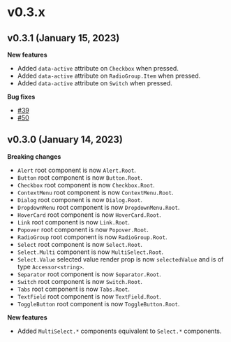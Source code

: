 # v0.3.x

## v0.3.1 (January 15, 2023)

**New features**

- Added `data-active` attribute on `Checkbox` when pressed.
- Added `data-active` attribute on `RadioGroup.Item` when pressed.
- Added `data-active` attribute on `Switch` when pressed.

**Bug fixes**

- [#39](https://github.com/kobaltedev/kobalte/issues/39)
- [#50](https://github.com/kobaltedev/kobalte/issues/50)

## v0.3.0 (January 14, 2023)

**Breaking changes**

- `Alert` root component is now `Alert.Root`.
- `Button` root component is now `Button.Root`.
- `Checkbox` root component is now `Checkbox.Root`.
- `ContextMenu` root component is now `ContextMenu.Root`.
- `Dialog` root component is now `Dialog.Root`.
- `DropdownMenu` root component is now `DropdownMenu.Root`.
- `HoverCard` root component is now `HoverCard.Root`.
- `Link` root component is now `Link.Root`.
- `Popover` root component is now `Popover.Root`.
- `RadioGroup` root component is now `RadioGroup.Root`.
- `Select` root component is now `Select.Root`.
- `Select.Multi` component is now `MultiSelect.Root`.
- `Select.Value` selected value render prop is now `selectedValue` and is of type `Accessor<string>`.
- `Separator` root component is now `Separator.Root`.
- `Switch` root component is now `Switch.Root`.
- `Tabs` root component is now `Tabs.Root`.
- `TextField` root component is now `TextField.Root`.
- `ToggleButton` root component is now `ToggleButton.Root`.

**New features**

- Added `MultiSelect.*` components equivalent to `Select.*` components.

